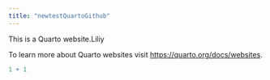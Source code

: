 ```yaml
---
title: "newtestQuartoGithub"
---
```


This is a Quarto website.Liliy 

To learn more about Quarto websites visit <https://quarto.org/docs/websites>.

```r
1 + 1
```
